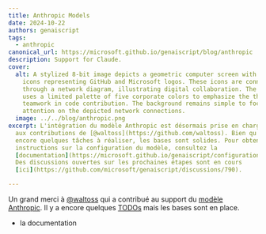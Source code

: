 ```yaml
---
title: Anthropic Models
date: 2024-10-22
authors: genaiscript
tags:
  - anthropic
canonical_url: https://microsoft.github.io/genaiscript/blog/anthropic
description: Support for Claude.
cover:
  alt: A stylized 8-bit image depicts a geometric computer screen with pixelated
    icons representing GitHub and Microsoft logos. These icons are connected
    through a network diagram, illustrating digital collaboration. The image
    uses a limited palette of five corporate colors to emphasize the theme of
    teamwork in code contribution. The background remains simple to focus
    attention on the depicted network connections.
  image: ../../blog/anthropic.png
excerpt: L'intégration du modèle Anthropic est désormais prise en charge grâce
  aux contributions de [@waltoss](https://github.com/waltoss). Bien qu'il reste
  encore quelques tâches à réaliser, les bases sont solides. Pour obtenir des
  instructions sur la configuration du modèle, consultez la
  [documentation](https://microsoft.github.io/genaiscript/configuration/anthropic).
  Des discussions ouvertes sur les prochaines étapes sont en cours
  [ici](https://github.com/microsoft/genaiscript/discussions/790).

---
```



<BlogNarration />

Un grand merci à [@waltoss](https://github.com/waltoss) qui a contribué au support du [modèle Anthropic](https://github.com/microsoft/genaiscript/pull/788). Il y a encore quelques [TODOs](https://github.com/microsoft/genaiscript/discussions/790) mais les bases sont en place.

* la documentation
